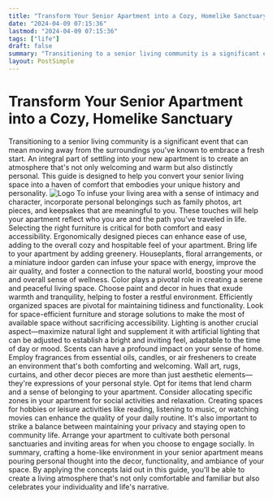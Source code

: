 ```yaml
---
title: "Transform Your Senior Apartment into a Cozy, Homelike Sanctuary"
date: "2024-04-09 07:15:36"
lastmod: "2024-04-09 07:15:36"
tags: ["life"]
draft: false
summary: "Transitioning to a senior living community is a significant event that can mean moving away from the surroundings you've known to embrace a fresh start. An integral part of settling into your new apartment is to create an atmosphere that's not only welcoming and warm but also distinctly personal. This guide is designed to help you convert your senior living space into a haven of comfort that embodies your unique history and personality."
layout: PostSimple
---
```

# Transform Your Senior Apartment into a Cozy, Homelike Sanctuary
Transitioning to a senior living community is a significant event that can mean moving away from the surroundings you've known to embrace a fresh start. An integral part of settling into your new apartment is to create an atmosphere that's not only welcoming and warm but also distinctly personal. This guide is designed to help you convert your senior living space into a haven of comfort that embodies your unique history and personality.
<img alt="Logo" src="https://cdn.seniorsselection.com/src_image/9d905c8ab953cf9c1283a2f615b6ddf7.webp"/>
To infuse your living area with a sense of intimacy and character, incorporate personal belongings such as family photos, art pieces, and keepsakes that are meaningful to you. These touches will help your apartment reflect who you are and the path you've traveled in life.
Selecting the right furniture is critical for both comfort and easy accessibility. Ergonomically designed pieces can enhance ease of use, adding to the overall cozy and hospitable feel of your apartment.
Bring life to your apartment by adding greenery. Houseplants, floral arrangements, or a miniature indoor garden can infuse your space with energy, improve the air quality, and foster a connection to the natural world, boosting your mood and overall sense of wellness.
Color plays a pivotal role in creating a serene and peaceful living space. Choose paint and decor in hues that exude warmth and tranquility, helping to foster a restful environment.
Efficiently organized spaces are pivotal for maintaining tidiness and functionality. Look for space-efficient furniture and storage solutions to make the most of available space without sacrificing accessibility.
Lighting is another crucial aspect—maximize natural light and supplement it with artificial lighting that can be adjusted to establish a bright and inviting feel, adaptable to the time of day or mood.
Scents can have a profound impact on your sense of home. Employ fragrances from essential oils, candles, or air fresheners to create an environment that's both comforting and welcoming.
Wall art, rugs, curtains, and other decor pieces are more than just aesthetic elements—they're expressions of your personal style. Opt for items that lend charm and a sense of belonging to your apartment.
Consider allocating specific zones in your apartment for social activities and relaxation. Creating spaces for hobbies or leisure activities like reading, listening to music, or watching movies can enhance the quality of your daily routine.
It's also important to strike a balance between maintaining your privacy and staying open to community life. Arrange your apartment to cultivate both personal sanctuaries and inviting areas for when you choose to engage socially.
In summary, crafting a home-like environment in your senior apartment means pouring personal thought into the decor, functionality, and ambiance of your space. By applying the concepts laid out in this guide, you'll be able to create a living atmosphere that's not only comfortable and familiar but also celebrates your individuality and life's narrative.
        